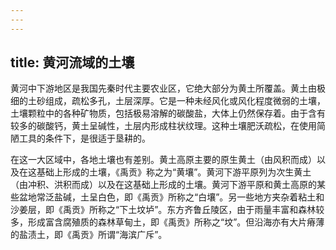 ```yaml
---
---
---
```

title: 黄河流域的土壤
---



黄河中下游地区是我国先秦时代主要农业区，它绝大部分为黄土所覆盖。黄土由极细的土砂组成，疏松多孔，土层深厚。它是一种未经风化或风化程度微弱的土壤，土壤颗粒中的各种矿物质，包括极易溶解的碳酸盐，大体上仍然保存着。由于含有较多的碳酸钙，黄土呈碱性，土层内形成柱状纹理。这种土壤肥沃疏松，在使用简陋工具的条件下，是很适于垦耕的。

在这一大区域中，各地土壤也有差别。黄土高原主要的原生黄土（由风积而成）以及在这基础上形成的土壤，《禹贡》称之为“黄壤”。黄河下游平原列为次生黄土（由冲积、洪积而成）以及在这基础上形成的土壤。黄河下游平原和黄土高原的某些盆地常泛盐碱，土呈白色，即《禹贡》所称之“白壤”。另一些地方夹杂着粘土和沙姜层，即《禹贡》所称之“下土坟垆”。东方齐鲁丘陵区，由于雨量丰富和森林较多，形成富含腐殖质的森林草甸土，即《禹贡》所称之“坟”。但沿海亦有大片瘠薄的盐渍土，即《禹贡》所谓“海滨广斥”。